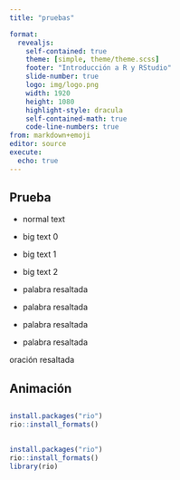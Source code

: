```yaml
---
title: "pruebas"

format: 
  revealjs:
    self-contained: true
    theme: [simple, theme/theme.scss]
    footer: "Introducción a R y RStudio"
    slide-number: true
    logo: img/logo.png
    width: 1920
    height: 1080
    highlight-style: dracula
    self-contained-math: true
    code-line-numbers: true
from: markdown+emoji
editor: source
execute:
  echo: true
---
```


## Prueba

- normal text

- [big text 0]{.big-text0}

- [big text 1]{.big-text1}

- [big text 2]{.big-text2}

- palabra [resaltada]{#yellow}

- palabra [resaltada]{#yellowh}

- palabra [resaltada]{#black}

- palabra [resaltada]{#red}

:::{#yellow}
oración resaltada
:::

## Animación

## {auto-animate="true"}

```r
install.packages("rio")
rio::install_formats()
```

## {auto-animate="true"}

```r
install.packages("rio")
rio::install_formats()
library(rio)
```

